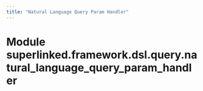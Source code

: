 ```yaml
---
title: "Natural Language Query Param Handler"
---
```


Module superlinked.framework.dsl.query.natural_language_query_param_handler
===========================================================================